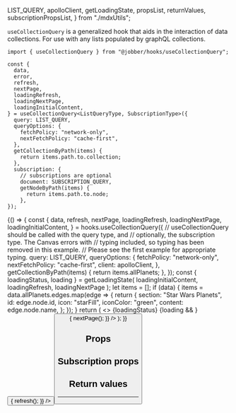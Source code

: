   LIST_QUERY,
  apolloClient,
  getLoadingState,
  propsList,
  returnValues,
  subscriptionPropsList,
} from "./mdxUtils";

<Meta title="Hooks/useCollectionQuery" component={hooks.useCollectionQuery} />

`useCollectionQuery` is a generalized hook that aids in the interaction of data
collections. For use with any lists populated by graphQL collections.

```tsx
import { useCollectionQuery } from "@jobber/hooks/useCollectionQuery";

const {
  data,
  error,
  refresh,
  nextPage,
  loadingRefresh,
  loadingNextPage,
  loadingInitialContent,
} = useCollectionQuery<ListQueryType, SubscriptionType>({
  query: LIST_QUERY,
  queryOptions: {
    fetchPolicy: "network-only",
    nextFetchPolicy: "cache-first",
  },
  getCollectionByPath(items) {
    return items.path.to.collection;
  },
  subscription: {
    // subscriptions are optional
    document: SUBSCRIPTION_QUERY,
    getNodeByPath(items) {
      return items.path.to.node;
    },
});
```

<Canvas>
  <Story name="useCollectionQuery">
    {() => {
      const {
        data,
        refresh,
        nextPage,
        loadingRefresh,
        loadingNextPage,
        loadingInitialContent,
      } = hooks.useCollectionQuery({
        // useCollectionQuery should be called with the query type, and
        // optionally, the subscription type. The Canvas errors with
        // typing included, so typing has been removed in this example.
        // Please see the first example for appropriate typing.
        query: LIST_QUERY,
        queryOptions: {
          fetchPolicy: "network-only",
          nextFetchPolicy: "cache-first",
          client: apolloClient,
        },
        getCollectionByPath(items) {
          return items.allPlanets;
        },
      });
      const { loadingStatus, loading } = getLoadingState(
        loadingInitialContent,
        loadingRefresh,
        loadingNextPage
      );
      let items = [];
      if (data) {
        items = data.allPlanets.edges.map(edge => {
          return {
            section: "Star Wars Planets",
            id: edge.node.id,
            icon: "starFill",
            iconColor: "green",
            content: edge.node.name,
          };
        });
      }
      return (
        <>
          <InlineLabel size="large">{loadingStatus}</InlineLabel>
          {loading && <Spinner size="small" inline={true} />}
          <List items={items} />
          <Button
            label={"Refresh"}
            onClick={() => {
              refresh();
            }}
          />
          <Button
            label={"Fetch More"}
            onClick={() => {
              nextPage();
            }}
          />
        </>
      );
    }}
  </Story>
</Canvas>

## Props

<List items={propsList} />

## Subscription props

<List items={subscriptionPropsList} />

## Return values

<List items={returnValues} />

---
